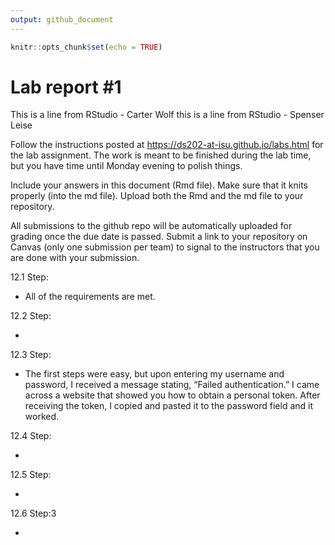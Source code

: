 ```yaml
---
output: github_document
---
```


<!-- README.md is generated from README.Rmd. Please edit the README.Rmd file -->

```r
knitr::opts_chunk$set(echo = TRUE)
```

# Lab report #1

This is a line from RStudio - Carter Wolf this is a line from RStudio - Spenser Leise

Follow the instructions posted at <https://ds202-at-isu.github.io/labs.html> for the lab assignment. The work is meant to be finished during the lab time, but you have time until Monday evening to polish things.

Include your answers in this document (Rmd file). Make sure that it knits properly (into the md file). Upload both the Rmd and the md file to your repository.

All submissions to the github repo will be automatically uploaded for grading once the due date is passed. Submit a link to your repository on Canvas (only one submission per team) to signal to the instructors that you are done with your submission.

12.1 Step:

-   All of the requirements are met.

12.2 Step:

-   

12.3 Step:

-   The first steps were easy, but upon entering my username and password, I received a message stating, “Failed authentication.” I came across a website that showed you how to obtain a personal token. After receiving the token, I copied and pasted it to the password field and it worked.

12.4 Step:

-   

12.5 Step:

-   

12.6 Step:3

-   
